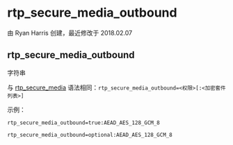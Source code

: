 # rtp_secure_media_outbound 

由 Ryan Harris 创建，最近修改于 2018.02.07

## rtp_secure_media_outbound

字符串

与 [rtp\_secure\_media](../FreeSWITCH-Explained/Dialplan/Variables-Master-List_16352570.mdx#rtp_secure_media) 语法相同：`rtp_secure_media_outbound=<权限>[:<加密套件列表>]`

示例：

`rtp_secure_media_outbound=true:AEAD_AES_128_GCM_8`

`rtp_secure_media_outbound=optional:AEAD_AES_128_GCM_8`